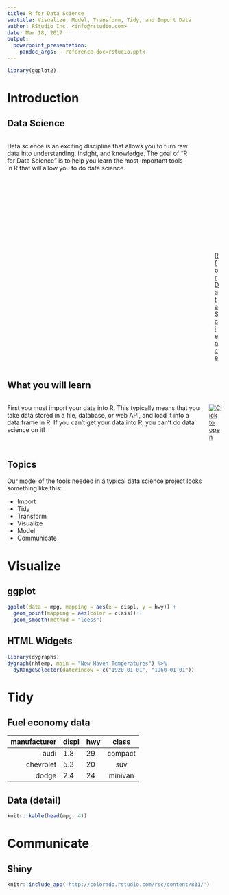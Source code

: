 ```yaml
---
title: R for Data Science
subtitle: Visualize, Model, Transform, Tidy, and Import Data
author: RStudio Inc. <info@rstudio.com>
date: Mar 18, 2017
output: 
  powerpoint_presentation:
    pandoc_args: --reference-doc=rstudio.pptx
---
```


```r
library(ggplot2)
```


# Introduction

## Data Science

:::::::::::::: {.columns}
::: {.column}
Data science is an exciting discipline that allows you to turn raw data into understanding, insight, and knowledge. The goal of “R for Data Science” is to help you learn the most important tools in R that will allow you to do data science.
:::
::: {.column}
![[R for Data Science](http://r4ds.had.co.nz/)](r4ds.png)
:::
::::::::::::::


## What you will learn

:::::::::::::: {.columns}
::: {.column}
First you must import your data into R. This typically means that you take data stored in a file, database, or web API, and load it into a data frame in R. If you can’t get your data into R, you can’t do data science on it!
:::
::: {.column}
[![Click to open](r4ds.png)](http://r4ds.had.co.nz/)
:::
::::::::::::::

## Topics

Our model of the tools needed in a typical data science project looks something like this:

* Import
* Tidy
* Transform
* Visualize
* Model
* Communicate

# Visualize

## ggplot

```r
ggplot(data = mpg, mapping = aes(x = displ, y = hwy)) + 
  geom_point(mapping = aes(color = class)) + 
  geom_smooth(method = "loess")
```

## HTML Widgets

```r
library(dygraphs)
dygraph(nhtemp, main = "New Haven Temperatures") %>% 
  dyRangeSelector(dateWindow = c("1920-01-01", "1960-01-01"))
```

# Tidy

## Fuel economy data

 manufacturer    displ   hwy     class
-------------    ------  -----  ---------
        audi     1.8     29      compact
   chevrolet     5.3     20        suv
       dodge     2.4     24      minivan

## Data (detail)

```r
knitr::kable(head(mpg, 4))
```

# Communicate

## Shiny

```r
knitr::include_app('http://colorado.rstudio.com/rsc/content/831/')
```




